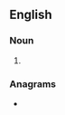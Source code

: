 {{also|Varvels}}
==English==

===Noun===
{{head|en|noun plural form}}

# {{plural of|varvel|lang=en}}

===Anagrams===
* {{anagrams|en|valvers}}